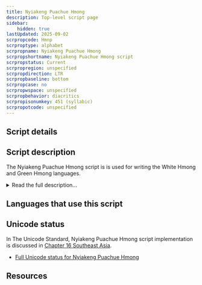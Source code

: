```yaml
---
title: Nyiakeng Puachue Hmong
description: Top-level script page
sidebar:
    hidden: true
lastUpdated: 2025-09-02
scrpropcode: Hmnp
scrproptype: alphabet
scrpropname: Nyiakeng Puachue Hmong
scrpropshortname: Nyiakeng Puachue Hmong script
scrpropstatus: Current
scrpropregion: unspecified
scrpropdirection: LTR
scrpropbaseline: bottom
scrpropcase: no
scrpropwspace: unspecified
scrpropbehavior: diacritics
scrpropisonumkey: 451 (syllabic)
scrpropotcode: unspecified
---
```



## Script details

<ScriptDetails />

## Script description

The Nyiakeng Puachue Hmong script is is used for writing the White Hmong and Green Hmong languages.

<details>
<summary>Read the full description...</summary>This script has been used by members of the United Christians Liberty Evangelical church in America for more than 25 years, in printed material and videos. It is reported to have some use in Laos, Thailand, Vietnam, France, and Australia.

Nyiakeng Puachue Hmong is an alphabetic script comprised of 36 consonant characters, 9 vowel characters, and 7 combining tone characters.
</details>

## Languages that use this script

<WsList script='Hmnp' wsMax='5' />

## Unicode status

In The Unicode Standard, Nyiakeng Puachue Hmong script implementation is discussed in [Chapter 16 Southeast Asia](http://www.unicode.org/versions/latest/ch16.pdf).

- [Full Unicode status for Nyiakeng Puachue Hmong](/scrlang/unicode/hmnp-unicode.md)



## Resources

<ScriptResources detailSummary='seemore' />

